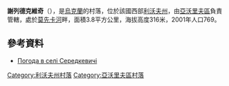{{coord|50|9|17|N|23|32|51|E|scale:100000|display=title}}

'''謝列德克維奇'''（{{lang-uk|Середкевичі}}），是[[烏克蘭|烏克蘭]]的村落，位於該國西部[[利沃夫州|利沃夫州]]，由[[亞沃里夫區|亞沃里夫區]]負責管轄，處於[[莫先卡河|莫先卡河]]畔，面積3.8平方公里，海拔高度316米，2001年人口769。

==參考資料==
* [http://weather.in.ua/ua/l'vovskaja/23717 Погода в селі Середкевичі]{{Wayback|url=http://weather.in.ua/ua/l%27vovskaja/23717 |date=20111221120830 }}

{{DEFAULTSORT:Середкевичі}}
[[Category:利沃夫州村落|Category:利沃夫州村落]]
[[Category:亞沃里夫區村落|Category:亞沃里夫區村落]]


{{Lviv-geo-stub}}